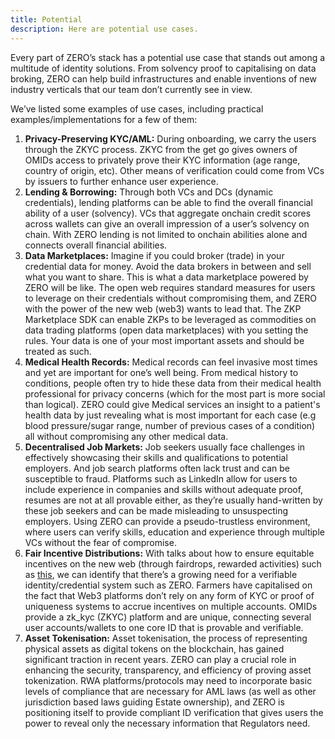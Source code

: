 ```yaml
---
title: Potential
description: Here are potential use cases.
---
```


Every part of ZERO’s stack has a potential use case that stands out among a multitude of identity solutions. From solvency proof to capitalising on data broking, ZERO can help build infrastructures and enable inventions of new industry verticals that our team don’t currently see in view.

We’ve listed some examples of use cases, including practical examples/implementations for a few of them:

1. **Privacy-Preserving KYC/AML:** During onboarding, we carry the users through the ZKYC process. ZKYC from the get go gives owners of OMIDs access to privately prove their KYC information (age range, country of origin, etc). Other means of verification could come from VCs by issuers to further enhance user experience.
2. **Lending & Borrowing:** Through both VCs and DCs (dynamic credentials), lending platforms can be able to find the overall financial ability of a user (solvency). VCs that aggregate onchain credit scores across wallets can give an overall impression of a user’s solvency on chain. With ZERO lending is not limited to onchain abilities alone and connects overall financial abilities.
3. **Data Marketplaces:** Imagine if you could broker (trade) in your credential data for money. Avoid the data brokers in between and sell what you want to share. This is what a data marketplace powered by ZERO will be like. The open web requires standard measures for users to leverage on their credentials without compromising them, and ZERO with the power of the new web (web3) wants to lead that. The ZKP Marketplace SDK can enable ZKPs to be leveraged as commodities on data trading platforms (open data marketplaces) with you setting the rules. Your data is one of your most important assets and should be treated as such.
4. **Medical Health Records:** Medical records can feel invasive most times and yet are important for one’s well being. From medical history to conditions, people often try to hide these data from their medical health professional for privacy concerns (which for the most part is more social than logical). ZERO could give Medical services an insight to a patient's health data by just revealing what is most important for each case (e.g blood pressure/sugar range, number of previous cases of a condition) all without compromising any other medical data.
5. **Decentralised Job Markets:** Job seekers usually face challenges in effectively showcasing their skills and qualifications to potential employers. And job search platforms often lack trust and can be susceptible to fraud. Platforms such as LinkedIn allow for users to include experience in companies and skills without adequate proof, resumes are not at all provable either, as they’re usually hand-written by these job seekers and can be made misleading to unsuspecting employers. Using ZERO can provide a pseudo-trustless environment, where users can verify skills, education and experience through multiple VCs without the fear of compromise.
6. **Fair Incentive Distributions:** With talks about how to ensure equitable incentives on the new web (through fairdrops, rewarded activities) such as [this](https://x.com/VitalikButerin/status/1828727585204842867), we can identify that there’s a growing need for a verifiable identity/credential system such as ZERO. Farmers have capitalised on the fact that Web3 platforms don’t rely on any form of KYC or proof of uniqueness systems to accrue incentives on multiple accounts. OMIDs provide a zk\_kyc (ZKYC) platform and are unique, connecting several user accounts/wallets to one core ID that is provable and verifiable.
7. **Asset Tokenisation:** Asset tokenisation, the process of representing physical assets as digital tokens on the blockchain, has gained significant traction in recent years. ZERO can play a crucial role in enhancing the security, transparency, and efficiency of proving asset tokenization. RWA platforms/protocols may need to incorporate basic levels of compliance that are necessary for AML laws (as well as other jurisdiction based laws guiding Estate ownership), and ZERO is positioning itself to provide compliant ID verification that gives users the power to reveal only the necessary information that Regulators need.